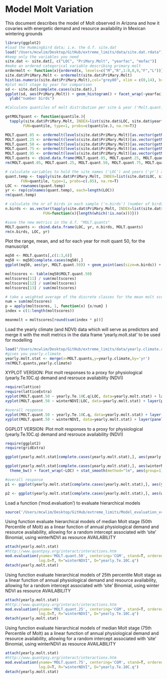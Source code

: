 Model Molt Variation
========================================================

This document describes the model of Molt observed in Arizona and how it covaries with energetic demand and resource availability in Mexican wintering grounds

```r
library(ggplot2)
#load the Hummingbird data; i.e. the d.f. site.dat
load("/Users/mcwlim/Desktop/GitHub/extreme_limits/data/site.dat.rdata")
#keep only the variables you need
site.dat <- site.dat[, c("LOC", "PriMary.Molt", "yearfac", "mofac")]
#make an ordered categorical variable describing primary molt
ordermolt <- function(x){ordered(x, levels=c("M","R",1:8,0,9,"F","L"))}
site.dat$PriMary.Molt <- ordermolt(site.dat$PriMary.Molt)
hist(as.numeric(site.dat$PriMary.Molt),col="grey80", xlim = c(0,14), breaks = seq(0.5,14.5, by=1), main = "Primary Molt")
#plot molt stage by year for comparison
sd <- site.dat[complete.cases(site.dat),]
ggplot(sd, aes(PriMary.Molt)) + geom_histogram() + facet_wrap(~yearfac) + theme_bw() + xlab("Primary Molt Stage") + 
  ylab("number birds")
```



```r
#Calculate quantiles of molt distribution per site & year ('Molt.quant...'). quant.50 indicates the median molt stage at a given site and year

getMOLTquant <- function(quantile.){
  tapply(site.dat$PriMary.Molt, INDEX=list(site.dat$LOC, site.dat$yearfac),
        FUN=quantile, type=1, probs=c(quantile.), na.rm=T)}

MOLT.quant.05 <- ordermolt(levels(site.dat$PriMary.Molt)[as.vector(getMOLTquant(.05))])
MOLT.quant.25 <- ordermolt(levels(site.dat$PriMary.Molt)[as.vector(getMOLTquant(.25))])
MOLT.quant.50 <- ordermolt(levels(site.dat$PriMary.Molt)[as.vector(getMOLTquant(.50))])
MOLT.quant.75 <- ordermolt(levels(site.dat$PriMary.Molt)[as.vector(getMOLTquant(.75))])
MOLT.quant.95 <- ordermolt(levels(site.dat$PriMary.Molt)[as.vector(getMOLTquant(.95))])
MOLT.quants <- cbind.data.frame(MOLT.quant.05, MOLT.quant.25, MOLT.quant.50, MOLT.quant.75, MOLT.quant.95)
rm(MOLT.quant.05, MOLT.quant.25, MOLT.quant.50, MOLT.quant.75, MOLT.quant.95)

# calculate variables to hold the site names ('LOC') and years ('yr') associated with the quantiles
quant.temp <- tapply(site.dat$PriMary.Molt, INDEX=list(site.dat$LOC, site.dat$yearfac),
       FUN=quantile, type=1, probs=c(.05), na.rm=T)
LOC <- rownames(quant.temp)
yr <- rep(colnames(quant.temp), each=length(LOC))
rm(quant.temp)

# calculate the nr of birds in each sample ('n.birds') (number of birds at each site in each year)
n.birds <- as.vector(tapply(site.dat$PriMary.Molt, INDEX=list(site.dat$LOC, site.dat$yearfac),
                 FUN=function(x){length(which(!is.na(x)))}))

#save the new metrics in the d.f. "MOLT.quants"
MOLT.quants <- cbind.data.frame(LOC, yr, n.birds, MOLT.quants)
rm(n.birds, LOC, yr)
```

Plot the range, mean, and sd for each year for molt quant 50, for the manuscript
```r
mq50 <- MOLT.quants[,c(1:3,6)]
mq50 <- mq50[complete.cases(mq50),]
ggplot(mq50, aes(yr, MOLT.quant.50)) + geom_point(aes(size=n.birds)) + theme_bw()

moltscores <- table(mq50$MOLT.quant.50)
moltscores[11] / sum(moltscores)
moltscores[12] / sum(moltscores)
moltscores[13] / sum(moltscores)

# take a weighted average of the discrete classes for the mean molt score
num = sum(moltscores)
p = apply(moltscores, 1, function(x) {x/num} )
index = c(1:length(moltscores))

meanmolt = moltscores[round(sum(index * p))]
```

Load the yearly climate (and NDVI) data which will serve as predictors and merge it with the molt metrics in the data frame 'yearly.molt.stat' to be used for modelling
````r
load("/Users/mcwlim/Desktop/GitHub/extreme_limits/data/yearly.climate.rdata")
#gives you yearly.climate
yearly.molt.stat <- merge(x=MOLT.quants,y=yearly.climate,by='yr')
rm(MOLT.quants,yearly.climate)
````

XYPLOT VERSION: Plot molt responses to a proxy for physiological (yearly.Te.10C.q) demand and resrouce availability (NDVI)
```r
require(lattice)
require(latticeExtra)
xyplot(MOLT.quant.50 ~ yearly.Te.10C.q|LOC, data=yearly.molt.stat) + layer(panel.smoother(x, y, method = "lm"))
xyplot(MOLT.quant.50 ~ winterNDVI|LOC, data=yearly.molt.stat) + layer(panel.smoother(x, y, method = "lm"))

#overall response
xyplot(MOLT.quant.50 ~ yearly.Te.10C.q, data=yearly.molt.stat) + layer(panel.smoother(x, y, method = "lm"))
xyplot(MOLT.quant.50 ~ winterNDVI, data=yearly.molt.stat) + layer(panel.smoother(x, y, method = "lm"))
```

GGPLOT VERSION: Plot molt responses to a proxy for physiological (yearly.Te.10C.q) demand and resrouce availability (NDVI)
```r
require(ggplot2)
require(gridExtra)

ggplot(yearly.molt.stat[complete.cases(yearly.molt.stat),], aes(yearly.Te.10C.q, MOLT.quant.50)) + geom_point() + theme_bw() + facet_wrap(~LOC) + stat_smooth(method="lm", aes(group=1))

ggplot(yearly.molt.stat[complete.cases(yearly.molt.stat),], aes(winterNDVI, MOLT.quant.50)) + geom_point() + 
  theme_bw() + facet_wrap(~LOC) + stat_smooth(method="lm", aes(group=1))

#overall response
p1 <- ggplot(yearly.molt.stat[complete.cases(yearly.molt.stat),], aes(yearly.Te.10C.q, MOLT.quant.50)) + geom_point() + theme_classic() + theme(text = element_text(size=15)) + stat_smooth(method="lm", aes(group=1), col="black") + ylab("Molt stage\n") + xlab("")

p2 <- ggplot(yearly.molt.stat[complete.cases(yearly.molt.stat),], aes(winterNDVI, MOLT.quant.50)) + geom_point() + theme_classic() + theme(text = element_text(size=15)) + stat_smooth(method="lm", aes(group=1), col="black") + ylab("") + xlab("")
```

Load a function ('mod.evaluation') to evaluate hierarchical models
````r
source('/Users/mcwlim/Desktop/GitHub/extreme_limits/Model_evaluation_v4_ml.r')
````

Using  function evaluate hierarchical models of median Molt stage (50th Percentile of Molt) as a 
linear function of annual physiological demand and resource availability, allowing for a 
random intercept associated with 'site' 
Binomial, using winterNDVI as resource AVAILABILITY
````r
attach(yearly.molt.stat)
#http://www.quantpsy.org/interact/interactions.htm
mod.evaluation(yname='MOLT.quant.50', centering='CGM', stand=T, ordered.fac.treatment = "as.binomial", 
               log.D=T, R="winterNDVI", D="yearly.Te.10C.q")
detach(yearly.molt.stat)
````

Using function evaluate hierarchical models of 25th percentile Molt stage as a linear function of annual physiological demand and resource availability, allowing for a random intercept associated with 'site' 
Binomial, using winter NDVI as resource AVAILABILITY
````r
attach(yearly.molt.stat)
#http://www.quantpsy.org/interact/interactions.htm
mod.evaluation(yname='MOLT.quant.25', centering='CGM', stand=T, ordered.fac.treatment = "as.binomial", 
               log.D=T, R="winterNDVI", D="yearly.Te.10C.q")
detach(yearly.molt.stat)
````

Using  function evaluate hierarchical models of median Molt stage (75th Percentile of Molt) as a 
linear function of annual physiological demand and resource availability, allowing for a 
random intercept associated with 'site' 
Binomial, using winterNDVI as resource AVAILABILITY
````r
attach(yearly.molt.stat)
#http://www.quantpsy.org/interact/interactions.htm
mod.evaluation(yname='MOLT.quant.75', centering='CGM', stand=T, ordered.fac.treatment = "as.binomial", 
               log.D=T, R="winterNDVI", D="yearly.Te.10C.q")
detach(yearly.molt.stat)
````
